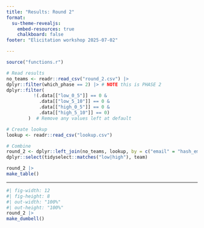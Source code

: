 ```yaml
---
title: "Results: Round 2"
format:
  su-theme-revealjs:
    embed-resources: true
    chalkboard: false
footer: "Elicitation workshop 2025-07-02"

---
```


```r
source("functions.r")

# Read results
no_teams <- readr::read_csv("round_2.csv") |>
dplyr::filter(which_phase == 2) |> # NOTE this is PHASE 2
dplyr::filter(
          !(.data[["low_0_5"]] == 0 &
            .data[["low_5_10"]] == 0 &
            .data[["high_0_5"]] == 0 &
            .data[["high_5_10"]] == 0)
        )  # Remove any values left at default

# Create lookup
lookup <- readr::read_csv("lookup.csv")

# Combine
round_2 <- dplyr::left_join(no_teams, lookup, by = c("email" = "hash_email")) |>
dplyr::select(tidyselect::matches("low|high"), team)
```

```r
round_2 |>
make_table()
```
---


```r
#| fig-width: 12
#| fig-height: 8
#| out-width: "100%"
#| out-height: "100%"
round_2 |>
make_dumbell()
```


